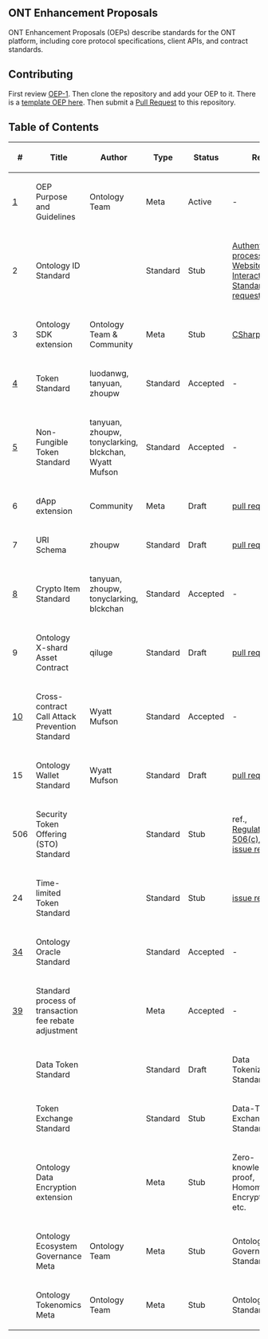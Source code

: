 ==ONT Enhancement Proposals==

ONT Enhancement Proposals (OEPs) describe standards for the ONT platform, including core protocol specifications, client APIs, and contract standards.

==Contributing==

First review [[OEPS/OEP-1.mediawiki|OEP-1]]. Then clone the repository and add your OEP to it. There is a [[OEP-X.mediawiki|template OEP here]]. Then submit a [https://github.com/ontio/OEPs/pulls Pull Request] to this repository.

==Table of Contents==

{| class="wikitable sortable" style="width: auto; text-align: center; font-size: smaller; table-layout: fixed;"
!<nowiki>#</nowiki>
!Title
!Author
!Type
!Status
!Ref.
|-
| [[OEPS/OEP-1.mediawiki|1]]
| OEP Purpose and Guidelines
| Ontology Team
| Meta
| Active
| -
|-
| 2
| Ontology ID Standard
|
| Standard
| Stub
| [[meta-backup/Auth-process.mediawiki|Authentication process]], [https://github.com/ontio/OEPs/pull/9 Website Interaction Standard pull request]
|-
| 3
| Ontology SDK extension
| Ontology Team & Community
| Meta
| Stub
| [[meta-backup/CSharp-SDK.mediawiki|CSharp-SDK]]
|-
| [[OEPS/OEP-4.mediawiki|4]]
| Token Standard
| luodanwg, tanyuan, zhoupw
| Standard
| Accepted
| -
|-
| [[OEPS/OEP-5.mediawiki|5]]
| Non-Fungible Token Standard
| tanyuan, zhoupw, tonyclarking, blckchan, Wyatt Mufson
| Standard
| Accepted
| -
|-
| 6
| dApp extension
| Community
| Meta
| Draft
| [https://github.com/ontio/OEPs/pull/8 pull request]
|-
| 7
| URI Schema
| zhoupw
| Standard
| Draft
| [https://github.com/ontio/OEPs/pull/19 pull request]
|-
| [[OEPS/OEP-8.mediawiki|8]]
| Crypto Item Standard
| tanyuan, zhoupw, tonyclarking, blckchan
| Standard
| Accepted
| -
|-
| 9
| Ontology X-shard Asset Contract
| qiluge
| Standard
| Draft
| [https://github.com/ontio/OEPs/pull/50 pull request]
|-
| [[OEPS/OEP-10.mediawiki|10]]
| Cross-contract Call Attack Prevention Standard
| Wyatt Mufson
| Standard
| Accepted
| -
|-
| 15
| Ontology Wallet Standard
| Wyatt Mufson
| Standard
| Draft
| [https://github.com/ontio/OEPs/pull/56 pull request]
|-
| 506
| Security Token Offering (STO) Standard
|
| Standard
| Stub
| ref., [https://www.sec.gov/smallbusiness/exemptofferings/rule506c Regulation D 506(c)], etc. [https://github.com/ontio/OEPs/issues/23 issue ref]
|-
| 24
| Time-limited Token Standard
|
| Standard
| Stub
| [https://github.com/ontio/OEPs/issues/24 issue ref]
|-
| [[OEPS/OEP-34.mediawiki|34]]
| Ontology Oracle Standard
|
| Standard
| Accepted
| -
|-
| [[OEPS/OEP-39.mediawiki|39]]
| Standard process of transaction fee rebate adjustment
|
| Meta
| Accepted
| -
|-
|
| Data Token Standard
|
| Standard
| Draft
| Data Tokenization Standard, etc.
|-
|
| Token Exchange Standard
|
| Standard
| Stub
| Data-Token Exchange Standard, etc.
|-
|
| Ontology Data Encryption extension
|
| Meta
| Stub
| Zero-knowledge proof, Homomorphic Encryption, etc.
|-
|
| Ontology Ecosystem Governance Meta
| Ontology Team
| Meta
| Stub
| Ontology Governance Standard
|-
|
| Ontology Tokenomics Meta
| Ontology Team
| Meta
| Stub
| Ontology Gas Standard
|}
